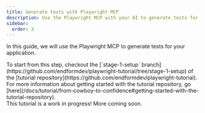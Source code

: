 ```yaml
---
title: Generate tests with Playwright MCP
description: Use the Playwright MCP with your AI to generate tests for your application.
sidebar:
  order: 3
---
```



In this guide, we will use the Playwright MCP to generate tests for your application.

<Aside>
To start from this step, checkout the [`stage-1-setup` branch](https://github.com/endformdev/playwright-tutorial/tree/stage-1-setup) of the [tutorial repository](https://github.com/endformdev/playwright-tutorial).
For more information about getting started with the tutorial repository, go [here](/docs/tutorial/from-cowboy-to-confidence#getting-started-with-the-tutorial-repository).
</Aside>

<Aside type="caution">
This tutorial is a work in progress! More coming soon.
</Aside>
